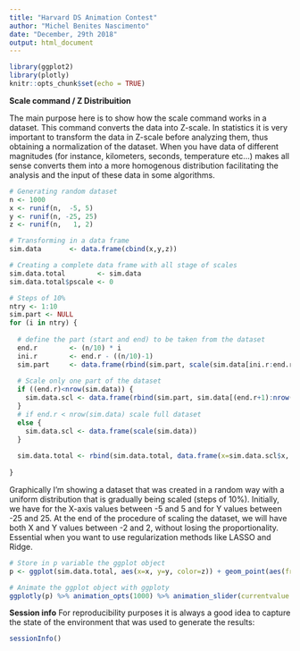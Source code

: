 ```yaml
---
title: "Harvard DS Animation Contest"
author: "Michel Benites Nascimento"
date: "December, 29th 2018"
output: html_document
---
```


```r
library(ggplot2)
library(plotly)
knitr::opts_chunk$set(echo = TRUE)
```

**Scale command / Z Distribuition**

The main purpose here is to show how the scale command works in a dataset. This command converts the data into Z-scale. In statistics it is very important to transform the data in Z-scale before analyzing them, thus obtaining a normalization of the dataset. When you have data of different magnitudes (for instance, kilometers, seconds, temperature etc...) makes all sense converts them into a more homogenous distribution facilitating the analysis and the input of these data in some algorithms. 

```r
# Generating random dataset
n <- 1000
x <- runif(n,  -5, 5)
y <- runif(n, -25, 25)
z <- runif(n,   1, 2)

# Transforming in a data frame
sim.data       <- data.frame(cbind(x,y,z))

# Creating a complete data frame with all stage of scales
sim.data.total        <- sim.data
sim.data.total$pscale <- 0

# Steps of 10%
ntry <- 1:10
sim.part <- NULL
for (i in ntry) {
  
  # define the part (start and end) to be taken from the dataset 
  end.r        <- (n/10) * i
  ini.r        <- end.r - ((n/10)-1)
  sim.part     <- data.frame(rbind(sim.part, scale(sim.data[ini.r:end.r,])))
  
  # Scale only one part of the dataset
  if ((end.r)<nrow(sim.data)) {
    sim.data.scl <- data.frame(rbind(sim.part, sim.data[(end.r+1):nrow(sim.data),]))
  } 
  # if end.r < nrow(sim.data) scale full dataset
  else {
    sim.data.scl <- data.frame(scale(sim.data))
  }
  
  sim.data.total <- rbind(sim.data.total, data.frame(x=sim.data.scl$x, y=sim.data.scl$y, z=sim.data.scl$z, pscale=i*10))
    
}

```

Graphically I'm showing a dataset that was created in a random way with a uniform distribution that is gradually being scaled (steps of 10%). Initially, we have for the X-axis values between -5 and 5 and for Y values between -25 and 25. At the end of the procedure of scaling the dataset, we will have both X and Y values between -2 and 2, without losing the proportionality. Essential when you want to use regularization methods like LASSO and Ridge.


```r
# Store in p variable the ggplot object
p <- ggplot(sim.data.total, aes(x=x, y=y, color=z)) + geom_point(aes(frame = pscale)) + ggtitle("Scaling the Dataset") + theme(plot.title = element_text(hjust = -5, vjust=0))

# Animate the ggplot object with ggploty
ggplotly(p) %>% animation_opts(1000) %>% animation_slider(currentvalue = list(prefix = "Scale ", postfix = "%", font = list(size=13, color="#990d3a", fontface="bold")))  %>% config(displayModeBar = F)
```

**Session info**
For reproducibility purposes it is always a good idea to capture the state of the environment that was used to generate the results:

```r
sessionInfo()
```
